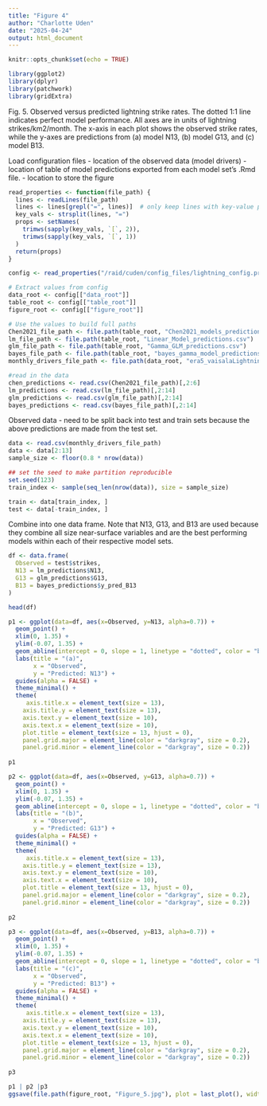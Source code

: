 ```yaml
---
title: "Figure 4"
author: "Charlotte Uden"
date: "2025-04-24"
output: html_document
---
```


```r
knitr::opts_chunk$set(echo = TRUE)
```

```r
library(ggplot2)
library(dplyr)
library(patchwork)
library(gridExtra)
```

Fig. 5. Observed versus predicted lightning strike rates. The dotted 1:1 line indicates perfect model performance. All axes are in units of lightning strikes/km2/month. The x-axis in each plot shows the observed strike rates, while the y-axes are predictions from (a) model N13, (b) model G13, and (c) model B13. 

Load configuration files
- location of the observed data (model drivers)
- location of table of model predictions exported from each model set's .Rmd file. 
- location to store the figure
```r
read_properties <- function(file_path) {
  lines <- readLines(file_path)
  lines <- lines[grepl("=", lines)]  # only keep lines with key-value pairs
  key_vals <- strsplit(lines, "=")
  props <- setNames(
    trimws(sapply(key_vals, `[`, 2)),
    trimws(sapply(key_vals, `[`, 1))
  )
  return(props)
}

config <- read_properties("/raid/cuden/config_files/lightning_config.properties")  # path to config file

# Extract values from config
data_root <- config[["data_root"]] 
table_root <- config[["table_root"]] 
figure_root <- config[["figure_root"]]

# Use the values to build full paths
Chen2021_file_path <- file.path(table_root, "Chen2021_models_predictions.csv")
lm_file_path <- file.path(table_root, "Linear_Model_predictions.csv")
glm_file_path <- file.path(table_root, "Gamma_GLM_predictions.csv")
bayes_file_path <- file.path(table_root, "bayes_gamma_model_predictions.csv")
monthly_drivers_file_path <- file.path(data_root, "era5_vaisalaLightning_monthlySummerSummaries_2005-2010_NEclip.csv")
```

```r
#read in the data
chen_predictions <- read.csv(Chen2021_file_path)[,2:6]
lm_predictions <- read.csv(lm_file_path)[,2:14]
glm_predictions <- read.csv(glm_file_path)[,2:14]
bayes_predictions <- read.csv(bayes_file_path)[,2:14]
```

Observed data - need to be split back into test and train sets because the above predictions are made from the test set. 
```r
data <- read.csv(monthly_drivers_file_path)
data <- data[2:13]
sample_size <- floor(0.8 * nrow(data))

## set the seed to make partition reproducible
set.seed(123)
train_index <- sample(seq_len(nrow(data)), size = sample_size)

train <- data[train_index, ]
test <- data[-train_index, ]

```

Combine into one data frame. Note that N13, G13, and B13 are used because they combine all size near-surface variables and are the best performing models within each of their respective model sets. 
```r
df <- data.frame(
  Observed = test$strikes,
  N13 = lm_predictions$N13,
  G13 = glm_predictions$G13,
  B13 = bayes_predictions$y_pred_B13
)

head(df)
```

```r
p1 <- ggplot(data=df, aes(x=Observed, y=N13, alpha=0.7)) +
  geom_point() +
  xlim(0, 1.35) +
  ylim(-0.07, 1.35) +
  geom_abline(intercept = 0, slope = 1, linetype = "dotted", color = "black") +
  labs(title = "(a)",
       x = "Observed",
       y = "Predicted: N13") +
  guides(alpha = FALSE) +
  theme_minimal() +
  theme(
     axis.title.x = element_text(size = 13),
    axis.title.y = element_text(size = 13),
    axis.text.y = element_text(size = 10),
    axis.text.x = element_text(size = 10),
    plot.title = element_text(size = 13, hjust = 0),
    panel.grid.major = element_line(color = "darkgray", size = 0.2), 
    panel.grid.minor = element_line(color = "darkgray", size = 0.2)) 
  
p1

```

```r
p2 <- ggplot(data=df, aes(x=Observed, y=G13, alpha=0.7)) +
  geom_point() +
  xlim(0, 1.35) +
  ylim(-0.07, 1.35) +
  geom_abline(intercept = 0, slope = 1, linetype = "dotted", color = "black") +
  labs(title = "(b)",
       x = "Observed",
       y = "Predicted: G13") +
  guides(alpha = FALSE) +
  theme_minimal() +
  theme(
     axis.title.x = element_text(size = 13),
    axis.title.y = element_text(size = 13),
    axis.text.y = element_text(size = 10),
    axis.text.x = element_text(size = 10),
    plot.title = element_text(size = 13, hjust = 0),
    panel.grid.major = element_line(color = "darkgray", size = 0.2), 
    panel.grid.minor = element_line(color = "darkgray", size = 0.2)) 
  
p2

```

```r
p3 <- ggplot(data=df, aes(x=Observed, y=B13, alpha=0.7)) +
  geom_point() +
  xlim(0, 1.35) +
  ylim(-0.07, 1.35) +
  geom_abline(intercept = 0, slope = 1, linetype = "dotted", color = "black") +
  labs(title = "(c)",
       x = "Observed",
       y = "Predicted: B13") +
  guides(alpha = FALSE) +
  theme_minimal() +
  theme(
     axis.title.x = element_text(size = 13),
    axis.title.y = element_text(size = 13),
    axis.text.y = element_text(size = 10),
    axis.text.x = element_text(size = 10),
    plot.title = element_text(size = 13, hjust = 0),
    panel.grid.major = element_line(color = "darkgray", size = 0.2), 
    panel.grid.minor = element_line(color = "darkgray", size = 0.2)) 
  
p3

```

```r
p1 | p2 |p3
ggsave(file.path(figure_root, "Figure_5.jpg"), plot = last_plot(), width = 12, height = 4, dpi = 750)
```
